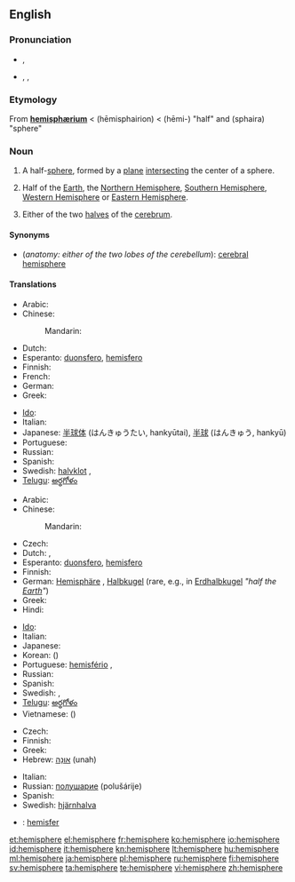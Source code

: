 {{wikipedia}}
{{also|hémisphère}}
==English==

===Pronunciation===
* {{a|RP}} {{IPA|/ˈhɛmɪsfɪə/}}, {{SAMPA|/"hEmIsfI@/}}
* {{a|US}} {{enPR|hĕ'mĭsfîr}}, {{IPA|/ˈhɛmɪsfɪər/}}, {{SAMPA|/"hEmIsfI@`/}}

===Etymology===
From {{etyl|la}} '''[[hemisphærium]]''' < {{etyl|grc}} {{term|lang=grc|ἡμισφαίριον}} (hēmisphairion) <  {{term|lang=grc|ἡμι-}} (hēmi-) "half" and {{term|lang=grc|σφαῖρα}} (sphaira) "sphere"

===Noun===
{{en-noun}}

# {{geometry}} A half-[[sphere]], formed by a [[plane]] [[intersect]]ing the center of a sphere.
# {{geography}} Half of the [[Earth]], the [[Northern Hemisphere]], [[Southern Hemisphere]], [[Western Hemisphere]] or [[Eastern Hemisphere]].
# {{anatomy}} Either of the two [[halves]] of the [[cerebrum]].

====Synonyms====
* (''anatomy: either of the two lobes of the cerebellum''): [[cerebral hemisphere]]

====Translations====
{{trans-top|half-sphere}}
* Arabic: {{t|ar|نصف كرة|m|tr=niSf kúra|sc=Arab}}
* Chinese:
*: Mandarin: {{t|zh|半球|tr=bànqiú|sc=Hani}}
* Dutch: {{t+|nl|hemisfeer|m}}
* Esperanto: [[duonsfero]], [[hemisfero]]
* Finnish: {{t-|fi|puolipallo}}
* French: {{t+|fr|hémisphère|m}}
* German: {{t+|de|Halbkugel|f}}
* Greek: {{t+|el|ημισφαίριο|tr=imisfério}}
{{trans-mid}}
* [[Ido]]: {{t|io|misfero|xs=Ido}}
* Italian: {{t+|it|emisfero}}
* Japanese: [[半球体]] (はんきゅうたい, hankyūtai), [[半球]] (はんきゅう, hankyū)
* Portuguese: {{t+|pt|hemisfério|m}}
* Russian: {{t+|ru|полушарие|n|tr=polušárije|sc=Cyrl}}
* Spanish: {{t+|es|hemisferio|m}}
* Swedish: [[halvklot]] {{c}}, {{t+|sv|hemisfär}} {{c}}
* [[Telugu]]: [[అర్థగోళం]]
{{trans-bottom}}

{{trans-top|half of the Earth}}
* Arabic: {{t|ar|نصف كرة|m|tr=niSf kúra|sc=Arab}}
* Chinese:
*: Mandarin: {{t|zh|半球|tr=bànqiú|sc=Hani}}
* Czech: {{t-|cs|polokoule|f}}
* Dutch: {{t+|nl|halfrond|n}}, {{t+|nl|hemisfeer|m}}
* Esperanto: [[duonsfero]], [[hemisfero]]
* Finnish: {{t-|fi|pallonpuolisko}}
* German: [[Hemisphäre]] {{f}}, [[Halbkugel]] {{f}} (rare, e.g., in [[Erdhalbkugel]] ''"half the [[Earth]]"'')
* Greek: {{t+|el|ημισφαίριο|m|tr=ημισφαίριο}}
* Hindi: {{t|hi|गोलार्ध|tr=gōlārdh|sc=Deva}}
{{trans-mid}}
* [[Ido]]: {{t|io|misfero|xs=Ido}}
* Italian: {{t+|it|emisfero}}
* Japanese: {{t|ja|半球|tr=はんきゅう, hankyū|sc=Jpan}}
* Korean: {{t|ko|반구|tr=bangu|sc=Kore}} ({{t|ko|半球|sc=Kore}})
* Portuguese: [[hemisfério]] {{m}},  {{t|pt|hemisfério|m}}
* Russian:  {{t+|ru|полушарие|n|tr=polušárije|sc=Cyrl}}
* Spanish: {{t|es|hemisferio|m}}
* Swedish: {{t|sv|halvklot|c}}, {{t+|sv|hemisfär}} {{c}}
* [[Telugu]]: [[అర్థగోళం]]
* Vietnamese: {{t|vi|bán cầu}} ({{t|vi|半球}})
{{trans-bottom}}

{{trans-top|lobe of cerebrum}}
* Czech: {{t-|cs|hemisféra|f}}
* Finnish: {{t-|fi|aivopuolisko}}
* Greek: {{t+|el|ημισφαίριο|m|tr=imisfério}}
* Hebrew: [[אונה|אוּנָה]] (unah) {{f}}
{{trans-mid}}
* Italian: {{t+|it|emisfero|m}}
* Russian: [[полушарие]] (polušárije) {{n}}
* Spanish: {{t|es|hemisferio|m}}
* Swedish: [[hjärnhalva]] {{c}}
{{trans-bottom}}

{{checktrans-top}}
* {{ttbc|Indonesian}}: [[hemisfer]]
{{trans-bottom}}

[[et:hemisphere]]
[[el:hemisphere]]
[[fr:hemisphere]]
[[ko:hemisphere]]
[[io:hemisphere]]
[[id:hemisphere]]
[[it:hemisphere]]
[[kn:hemisphere]]
[[lt:hemisphere]]
[[hu:hemisphere]]
[[ml:hemisphere]]
[[ja:hemisphere]]
[[pl:hemisphere]]
[[ru:hemisphere]]
[[fi:hemisphere]]
[[sv:hemisphere]]
[[ta:hemisphere]]
[[te:hemisphere]]
[[vi:hemisphere]]
[[zh:hemisphere]]